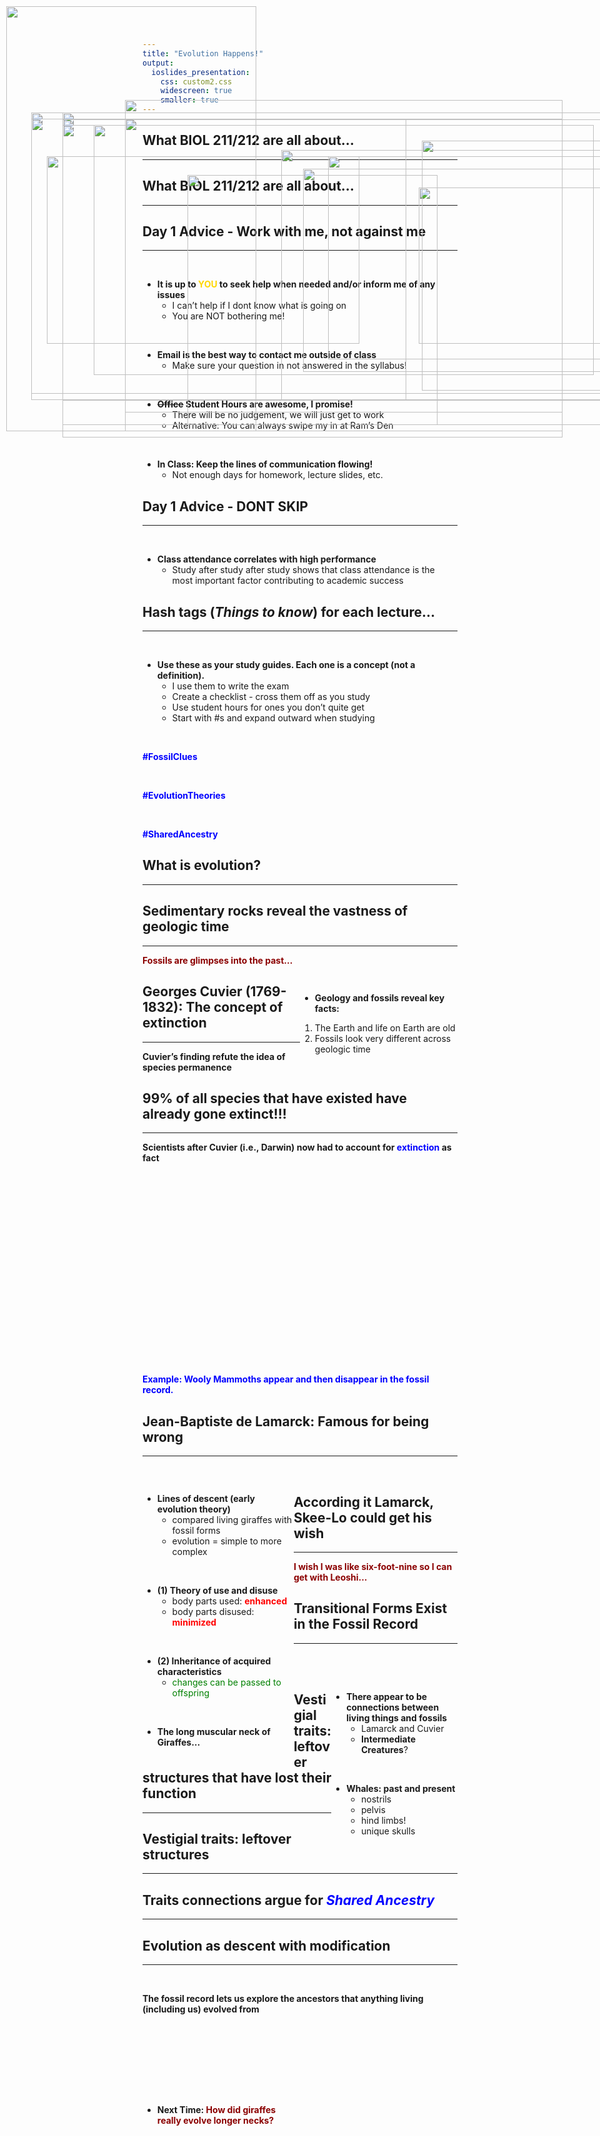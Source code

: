 ```yaml
---
title: "Evolution Happens!"
output: 
  ioslides_presentation:
    css: custom2.css
    widescreen: true
    smaller: true
---
```


## What BIOL 211/212 are all about...
<hr>

<IMG STYLE="position:absolute; TOP:160px; LEFT:200px; WIDTH:700px; HEIGHT:500px" SRC="images/211212.png">

## What BIOL 211/212 are all about...
<hr>

<IMG STYLE="position:absolute; TOP:180px; LEFT:50px; WIDTH:1000px; HEIGHT:450px" SRC="images/hierarchy.png">

## Day 1 Advice - Work with me, not against me
<hr>
<br/>

* **It is up to <span style="color:gold">YOU</span> to seek help when needed and/or inform me of any issues**
    + I can't help if I dont know what is going on
    + You are NOT bothering me! 

<br/>

* **Email is the best way to contact me outside of class**
    + Make sure your question in not answered in the syllabus!

<br/>

* **~~Office~~ Student Hours are awesome, I promise!**
    + There will be no judgement, we will just get to work
    + Alternative: You can always swipe my in at Ram's Den
    
<br/>

* **In Class: Keep the lines of communication flowing!**
    + Not enough days for homework, lecture slides, etc. 
    
<IMG STYLE="position:absolute; TOP:300px; LEFT:670px; WIDTH:400px; HEIGHT:250px" SRC="images/youme.png">

## Day 1 Advice - DONT SKIP
<hr>
<br/>

* **Class attendance correlates with high performance**
    + Study after study after study shows that class attendance is the most important factor contributing to academic success
    
<IMG STYLE="position:absolute; TOP:280px; LEFT:300px; WIDTH:400px; HEIGHT:400px" SRC="images/testscores.png">

## Hash tags (*Things to know*) for each lecture...
<hr>
<br/>

* **Use these as your study guides. Each one is a concept (not a definition).**
    + I use them to write the exam
    + Create a checklist - cross them off as you study
    + Use student hours for ones you don't quite get
    + Start with #s and expand outward when studying
    
<br/>

<span style="color:blue">**#FossilClues**</span>

<br/>

<span style="color:blue">**#EvolutionTheories**</span>

<br/>

<span style="color:blue">**#SharedAncestry**</span>

## What is evolution?
<hr>

<IMG STYLE="position:absolute; TOP:180px; LEFT:100px; WIDTH:900px; HEIGHT:500px" SRC="images/evolve.jpg">

## Sedimentary rocks reveal the vastness of geologic time
<hr>
<span style="color:darkred">**Fossils are glimpses into the past...**</span>

<IMG STYLE="position:absolute; TOP:190px; LEFT:200px; WIDTH:700px; HEIGHT:500px" SRC="images/SedimentaryStrata.jpg">

## 

<div style="float: right; width: 50%;">
    
* **Geology and fossils reveal key facts:**
1. The Earth and life on Earth are old
2. Fossils look very different across geologic time

</div>

<IMG STYLE="position:absolute; TOP:10px; LEFT:10px; WIDTH:400px; HEIGHT:680px" SRC="images/reef.jpg">

<IMG STYLE="position:absolute; TOP:240px; LEFT:450px; WIDTH:600px; HEIGHT:400px" SRC="images/reef2.jpg">

## Georges Cuvier (1769-1832): The concept of extinction
<hr>
**Cuvier's finding refute the idea of species permanence**
<IMG STYLE="position:absolute; TOP:190px; LEFT:200px; WIDTH:700px; HEIGHT:500px" SRC="images/mastodon.jpg">

## 99% of all species that have existed have already gone extinct!!!
<hr>
**Scientists after Cuvier (i.e., Darwin) now had to account for <span style="color:blue">extinction</span> as fact**
<br/>
<br/>
<br/>
<br/>
<br/>
<br/>
<br/>
<br/>
<br/>
<br/>
<br/>
<br/>
<br/>
<br/>
<br/>
<br/>
<br/>
<br/>
<br/>
<br/>

<span style="color:blue">**Example: Wooly Mammoths appear and then disappear in the fossil record.**</span>

<IMG STYLE="position:absolute; TOP:191px; LEFT:100px; WIDTH:900px; HEIGHT:450px" SRC="images/extinct.png">

## Jean-Baptiste de Lamarck: Famous for being wrong
<hr>
<br/>

<div style="float: left; width: 48%;">

* **Lines of descent (early evolution theory)**
    + compared living giraffes  with fossil forms
    + evolution =  simple to more complex

<br/>

* **(1) Theory of use and disuse**
    + body parts used: **<span style="color:red">enhanced</span>**
    + body parts disused: **<span style="color:red">minimized</span>**

<br/>

* **(2) Inheritance of acquired characteristics**
    + <span style="color:green">changes can be passed to offspring</span>
    
<br/>

* **The long muscular neck of Giraffes...**

</div>

<IMG STYLE="position:absolute; TOP:250px; LEFT:525px; WIDTH:550px; HEIGHT:325px" SRC="images/giraffe.jpg">

## According it Lamarck, Skee-Lo could get his wish
<hr>
<span style="color:darkred">**I wish I was like six-foot-nine so I can get with Leoshi...**</span>

<IMG STYLE="position:absolute; TOP:200px; LEFT:150px; WIDTH:800px; HEIGHT:400px" SRC="images/skeelo.jpg">

## Transitional Forms Exist in the Fossil Record
<hr>
<br/>
<br/>

<IMG STYLE="position:absolute; TOP:250px; LEFT:75px; WIDTH:500px; HEIGHT:300px" SRC="images/nostril_migration.gif">

<div style="float: right; width: 40%;">

* **There appear to be connections between living things and fossils**
    + Lamarck and Cuvier
    + **Intermediate Creatures**?


<br/>

* **Whales: past and present**
    + nostrils
    + pelvis
    + hind limbs!
    + unique skulls

</div>

## Vestigial traits: leftover structures that have lost their function
<hr>

<IMG STYLE="position:absolute; TOP:190px; LEFT:50px; WIDTH:600px; HEIGHT:450px" SRC="images/whales2.jpg">

## Vestigial traits: leftover structures
<hr>

<IMG STYLE="position:absolute; TOP:190px; LEFT:50px; WIDTH:600px; HEIGHT:450px" SRC="images/whales2.jpg">

<IMG STYLE="position:absolute; TOP:225px; LEFT:675px; WIDTH:400px; HEIGHT:400px" SRC="images/humans.jpg">

## Traits connections argue for <span style="color:blue">*Shared Ancestry*</span>
<hr>

<IMG STYLE="position:absolute; TOP:200px; LEFT:100px; WIDTH:800px; HEIGHT:500px" SRC="images/TransitionToSea.jpg">

## Evolution as descent with modification
<hr>
<br/>

**The fossil record lets us explore the ancestors that anything living (including us) evolved from**

<br/>
<br/>
<br/>
<br/>
<br/>
<br/>

<div style="float: left; width: 48%;">

* **Next Time: <span style="color:darkred">How did giraffes really evolve longer necks?</span>**

</div>

<IMG STYLE="position:absolute; TOP:270px; LEFT:485px; WIDTH:550px; HEIGHT:325px" SRC="images/giraffe.jpg">

